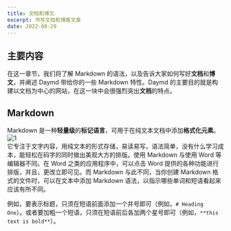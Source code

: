 ```yaml
---
title: 文档和博文
excerpt: 书写文档和博客文章
date: 2022-08-29
---
```


## 主要内容

在这一章节，我们将了解 Markdown 的语法，以及告诉大家如何写好**文档**和**博文**，并阐述 Daymd 带给你的一些 Markdown 特性。Daymd 的主要目的就是构建以文档为中心的网站，在这一块中会很强烈突出**文档**的特点。  

## Markdown

Markdown 是一种**轻量级**的**标记语言**，可用于在纯文本文档中添加**格式化元素**。
![1](https://jetzihan-img.oss-cn-beijing.aliyuncs.com/blog/20220829204141.png)  
它专注于文字内容，用纯文本的形式存储，易读易写，语法简单，没有什么学习成本，能轻松在码字的同时做出美观大方的排版。使用 Markdown 与使用 Word 等编辑器不同。在 Word 之类的应用程序中，可以点击 Word 提供的各种功能进行排版，并且，更改立即可见。而 Markdown 与此不同，当你创建 Markdown 格式的文件时，可以在文本中添加 Markdown 语法，以指示哪些单词和短语看起来应该有所不同。  

例如，要表示标题，只须在短语前面添加一个井号即可（例如，`# Heading One`）。或者要加粗一个短语，只须在短语前后各加两个星号即可（例如，`**this text is bold**`）。
